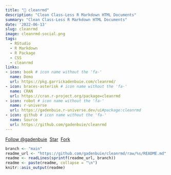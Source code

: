 ```yaml
---
title: "🧼 cleanrmd"
description: "Clean Class-Less R Markdown HTML Documents"
summary: "Clean Class-Less R Markdown HTML Documents"
date: '2022-06-13'
slug: cleanrmd
image: cleanrmd-social.png
tags:
  - RStudio
  - R Markdown
  - R Package
  - CSS
  - cleanrmd
links:
- icon: book # icon name without the 'fa-'
  name: Demo
  url: https://pkg.garrickadenbuie.com/cleanrmd/
- icon: braces-asterisk # icon name without the 'fa-'
  name: CRAN
  url: https://cran.r-project.org/package=cleanrmd
- icon: robot # icon name without the 'fa-'
  name: r-universe
  url: https://gadenbuie.r-universe.dev/ui#package:cleanrmd
- icon: github # icon name without the 'fa-'
  name: Source
  url: https://github.com/gadenbuie/cleanrmd
---
```


<!-- https://buttons.github.io/ -->
<a class="github-button" href="https://github.com/gadenbuie" data-show-count="true" aria-label="Follow @gadenbuie on GitHub">Follow &commat;gadenbuie</a>&nbsp;
<a class="github-button" href="https://github.com/gadenbuie/cleanrmd" data-icon="octicon-star" data-show-count="true" aria-label="Star gadenbuie/cleanrmd on GitHub">Star</a>&nbsp;
<a class="github-button" href="https://github.com/gadenbuie/ermoji/fork" data-icon="octicon-repo-forked" data-show-count="true" aria-label="Fork gadenbuie/cleanrmd on GitHub">Fork</a>


```r
branch <- "main"
readme_url <- "https://github.com/gadenbuie/cleanrmd/raw/%s/README.md"
readme <- readLines(sprintf(readme_url, branch))
readme <- paste(readme, collapse = "\n")
knitr::asis_output(readme)
```